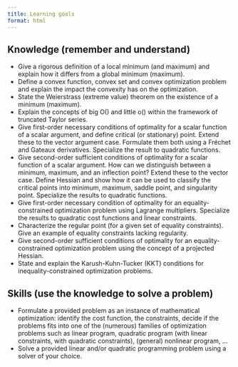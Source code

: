 ```yaml
---
title: Learning goals
format: html
---
```


## Knowledge (remember and understand)

- Give a rigorous definition of a local minimum (and maximum) and explain how it differs from a global minimum (maximum).
- Define a convex function, convex set and convex optimization problem and explain the impact the convexity has on the optimization.
- State the Weierstrass (extreme value) theorem on the existence of a minimum (maximum).
- Explain the concepts of big O() and little o() within the framework of truncated Taylor series.
- Give first-order necessary conditions of optimality for a scalar function of a scalar argument, and define critical (or stationary) point. Extend these to the vector argument case. Formulate them both using a Fréchet and Gateaux derivatives. Specialize the result to quadratic functions.
- Give second-order sufficient conditions of optimality for a scalar function of a scalar argument. How can we distinguish between a minimum, maximum, and an inflection point? Extend these to the vector case. Define Hessian and show how it can be used to classify the critical points into minimum, maximum, saddle point, and singularity point. Specialize the results to quadratic functions.
- Give first-order necessary condition of optimality for an equality-constrained optimization problem using Lagrange multipliers. Specialize the results to quadratic cost functions and linear constraints.
- Characterize the regular point (for a given set of equality constraints). Give an example of equality constraints lacking regularity.
- Give second-order sufficient conditions of optimality for an equality-constrained optimization problem using the concept of a projected Hessian.
- State and explain the Karush-Kuhn-Tucker (KKT) conditions for inequality-constrained optimization problems.

## Skills (use the knowledge to solve a problem)

- Formulate a provided problem as an instance of mathematical optimization: identify the cost function, the constraints, decide if the problems fits into one of the (numerous) families of optimization problems such as linear program, quadratic program (with linear constraints, with quadratic constraints), (general) nonlinear program, ...
- Solve a provided linear and/or quadratic programming problem using a solver of your choice.